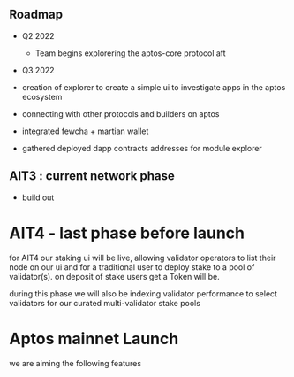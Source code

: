 ## Roadmap
- Q2 2022
    - Team begins explorering the aptos-core protocol aft
    
- Q3 2022
 - creation of explorer to create a simple ui to investigate apps in the aptos ecosystem
 - connecting with other protocols and builders on aptos
 - integrated fewcha + martian wallet
 - gathered deployed dapp contracts addresses for module explorer

## AIT3 : current network phase
  - build out 



# AIT4 - last phase before launch
for AIT4 our staking ui will be live, allowing validator operators to list their node on our ui 
 and for a traditional user to deploy stake to a pool of validator(s). on deposit of stake users get a Token
  will be.

during this phase we will also be indexing validator performance to select validators for our curated multi-validator stake pools

 # Aptos mainnet Launch
we are aiming the following features